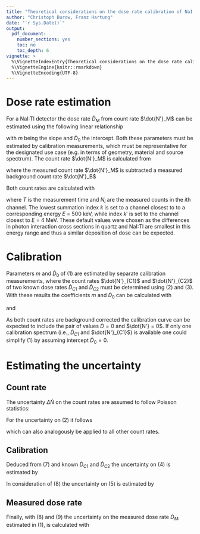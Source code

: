 ```yaml
---
title: "Theoretical considerations on the dose rate calibration of NaI:Tl detectors"
author: "Christoph Burow, Franz Hartung"
date: "`r Sys.Date()`"
output:
  pdf_document:
    number_sections: yes
    toc: no
    toc_depth: 6
vignette: >
  %\VignetteIndexEntry{Theoretical considerations on the dose rate calibration of NAI:Tl detectors}
  %\VignetteEngine{knitr::rmarkdown}
  %\VignetteEncoding{UTF-8}
---
```


# Dose rate estimation

For a NaI:Tl detector the dose rate $\dot{D}_M$ from count rate $\dot{N'}_M$ can
be estimated using the following linear relationship

\begin{equation}
  \dot{D}_M = m * \dot{N'}_M + \dot{D}_0
\end{equation}

with $m$ being the slope and $\dot{D}_0$ the intercept. Both these parameters must
be estimated by calibration measurements, which must be representative for
the designated use case (e.g. in terms of geometry, material and source spectrum). 
The count rate $\dot{N'}_M$ is calculated from

\begin{equation}
  \dot{N'}_M = \dot{N}_M - \dot{N}_B
\end{equation}

where the measured count rate $\dot{N'}_M$ is subtracted a measured background
count rate $\dot{N'}_B$

Both count rates are calculated with

\begin{equation}
  \dot{N} = \frac{N}{T} \\ = \frac{1}{T} * \displaystyle\sum_{i=k}^{k'}N_i
\end{equation}

where $T$ is the measurement time and $N_i$ are the measured counts in the
$i$th channel. The lowest summation index $k$ is set to a channel closest to 
to a corresponding energy $E$ = 500 keV, while index $k'$ is set to the channel closest to 
$E$ = 4 MeV. These default values were chosen as the differences in photon 
interaction cross sections in quartz and NaI:Tl are smallest in this energy range and thus a 
similar deposition of dose can be expected.

# Calibration

Parameters $m$ and $\dot{D}_0$ of (1) are estimated by separate calibration 
measurements, where the count rates $\dot{N'}_{C1}$ and $\dot{N'}_{C2}$ of 
two known dose rates $\dot{D}_{C1}$ and $\dot{D}_{C2}$ must be determined using
(2) and (3). With these results the coefficients $m$ and $\dot{D}_0$ can be 
calculated with

\begin{equation}
  m = \frac{\dot{D}_{C1} - \dot{D}_{C2}}{\dot{N'}_{C1} - \dot{N'}_{C2}}
\end{equation}

and

\begin{equation}
  \dot{D}_0 = \dot{D}_{C1} - m * \dot{N'}_{C1}
\end{equation}

As both count rates are background corrected the calibration curve can be
expected to include the pair of values $\dot{D} = 0$ and $\dot{N'} = 0$. If only
one calibration spectrum (i.e., $\dot{D}_{C1}$ and $\dot{N'}_{C1}$) is available 
one could simplify (1) by assuming intercept $\dot{D}_0 = 0$.

# Estimating the uncertainty

## Count rate

The uncertainty $\Delta\dot{N}$ on the count rates are assumed to follow 
Poisson statistics:

\begin{equation}
  \Delta\dot{N} = \frac{1}{T} * \sqrt{N} \\
                  = \frac{1}{T} * \sqrt{\dot{N} * T} \\
                  = \frac{\sqrt{\dot{N}} * \sqrt{T}}{\sqrt{T} * \sqrt{T}} \\
                  = \sqrt{\frac{\dot{N}}{T}}
\end{equation}

For the uncertainty on (2) it follows

\begin{equation}
  \Delta\dot{N'}_M = \sqrt{(\Delta\dot{N}_M)^2 + (\Delta\dot{N}_B)^2}
\end{equation}

which can also analogously be applied to all other count rates.

## Calibration

Deduced from (7) and known $\dot{D}_{C1}$ and $\dot{D}_{C2}$ 
the uncertainty on (4) is estimated by 

\begin{equation}
  \Delta{m} = m * \sqrt{
    (\frac{\Delta\dot{D}_{C1}}{\dot{D}_{C1} - \dot{D}_{C2}})^2 +
    (\frac{\Delta\dot{D}_{C2}}{\dot{D}_{C1} - \dot{D}_{C2}})^2 +
    (\frac{\Delta\dot{N}_{C1}}{\dot{N}_{C1} - \dot{N}_{C2}})^2 +
    (\frac{\Delta\dot{N}_{C2}}{\dot{N}_{C1} - \dot{N}_{C2}})^2
  }
\end{equation}

In consideration of (8) the uncertainty on (5) is estimated by

\begin{equation}
  \Delta\dot{D}_0 = \sqrt{
    (\Delta\dot{D}_{C1})^2 +
    (\dot{N'}_{C1} * \Delta{m})^2 +
    (m * \Delta\dot{N'}_{C1})^2
  }
\end{equation}

## Measured dose rate

Finally, with (8) and (9) the uncertainty on the measured dose rate $\dot{D}_M$,
estimated in (1), is calculated with

\begin{equation}
  \Delta\dot{D}_M = \sqrt{
    (\dot{N'}_M * \Delta{m})^2 +
    (m * \Delta{\dot{N'}_M})^2 +
    (\Delta\dot{D}_0)^2
  }
\end{equation}
